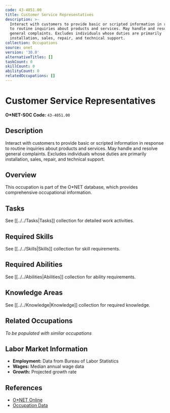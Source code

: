 ```yaml
---
code: 43-4051.00
title: Customer Service Representatives
description: >-
  Interact with customers to provide basic or scripted information in response
  to routine inquiries about products and services. May handle and resolve
  general complaints. Excludes individuals whose duties are primarily
  installation, sales, repair, and technical support.
collection: Occupations
source: onet
version: '30.0'
alternativeTitles: []
taskCount: 0
skillCount: 0
abilityCount: 0
relatedOccupations: []
---
```

# Customer Service Representatives

**O*NET-SOC Code:** `43-4051.00`

## Description

Interact with customers to provide basic or scripted information in response to routine inquiries about products and services. May handle and resolve general complaints. Excludes individuals whose duties are primarily installation, sales, repair, and technical support.

## Overview

This occupation is part of the O*NET database, which provides comprehensive occupational information.

## Tasks

See [[../../Tasks|Tasks]] collection for detailed work activities.

## Required Skills

See [[../../Skills|Skills]] collection for skill requirements.

## Required Abilities

See [[../../Abilities|Abilities]] collection for ability requirements.

## Knowledge Areas

See [[../../Knowledge|Knowledge]] collection for required knowledge.

## Related Occupations

*To be populated with similar occupations*

## Labor Market Information

- **Employment:** Data from Bureau of Labor Statistics
- **Wages:** Median annual wage data
- **Growth:** Projected growth rate

## References

- [O*NET Online](https://www.onetonline.org/link/summary/43-4051.00)
- [Occupation Data](https://www.onetcenter.org/)
